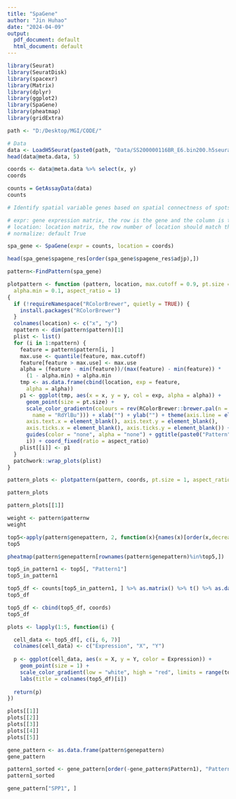```yaml
---
title: "SpaGene"
author: "Jin Huhao"
date: "2024-04-09"
output:
  pdf_document: default
  html_document: default
---
```


```r
library(Seurat)
library(SeuratDisk)
library(spacexr)
library(Matrix)
library(dplyr)
library(ggplot2)
library(SpaGene)  
library(pheatmap)
library(gridExtra)
```

```r
path <- "D:/Desktop/MGI/CODE/"

# Data
data <- LoadH5Seurat(paste0(path, "Data/SS200000116BR_E6.bin200.h5seurat"))
head(data@meta.data, 5)
```

```r
coords <- data@meta.data %>% select(x, y)
coords
```

```r
counts = GetAssayData(data)
counts
```
```r
# Identify spatial variable genes based on spatial connectness of spots with high expression

# expr: gene expression matrix, the row is the gene and the column is the spot/cell
# location: location matrix, the row number of location should match the column number of expr
# normalize: default True

spa_gene <- SpaGene(expr = counts, location = coords)
```

```r
head(spa_gene$spagene_res[order(spa_gene$spagene_res$adjp),])
```

```r
pattern<-FindPattern(spa_gene)
```
```r
plotpattern <- function (pattern, location, max.cutoff = 0.9, pt.size = 2, 
  alpha.min = 0.1, aspect_ratio = 1) 
{
  if (!requireNamespace("RColorBrewer", quietly = TRUE)) {
    install.packages("RColorBrewer")
  }
  colnames(location) <- c("x", "y")
  npattern <- dim(pattern$pattern)[1]
  plist <- list()
  for (i in 1:npattern) {
    feature = pattern$pattern[i, ]
    max.use <- quantile(feature, max.cutoff)
    feature[feature > max.use] <- max.use
    alpha = (feature - min(feature))/(max(feature) - min(feature)) * 
      (1 - alpha.min) + alpha.min
    tmp <- as.data.frame(cbind(location, exp = feature, 
      alpha = alpha))
    p1 <- ggplot(tmp, aes(x = x, y = y, col = exp, alpha = alpha)) + 
      geom_point(size = pt.size) + 
      scale_color_gradientn(colours = rev(RColorBrewer::brewer.pal(n = 10, 
        name = "RdYlBu"))) + xlab("") + ylab("") + theme(axis.line = element_blank(), 
      axis.text.x = element_blank(), axis.text.y = element_blank(), 
      axis.ticks.x = element_blank(), axis.ticks.y = element_blank()) + 
      guides(color = "none", alpha = "none") + ggtitle(paste0("Pattern", 
      i)) + coord_fixed(ratio = aspect_ratio)
    plist[[i]] <- p1
  }
  patchwork::wrap_plots(plist)
}
```


```r
pattern_plots <- plotpattern(pattern, coords, pt.size = 1, aspect_ratio = 1.58)
```

```r
pattern_plots
```


```r
pattern_plots[[1]]
```
```r
weight <- pattern$patternw
weight
```

```r
top5<-apply(pattern$genepattern, 2, function(x){names(x)[order(x,decreasing=T)][1:5]})
top5
```
```r
pheatmap(pattern$genepattern[rownames(pattern$genepattern)%in%top5,])
```

```r
top5_in_pattern1 <- top5[, "Pattern1"]
top5_in_pattern1
```

```r
top5_df <- counts[top5_in_pattern1, ] %>% as.matrix() %>% t() %>% as.data.frame() 
top5_df
```
```r
top5_df <- cbind(top5_df, coords)
top5_df
```

```r
plots <- lapply(1:5, function(i) {

  cell_data <- top5_df[, c(i, 6, 7)]
  colnames(cell_data) <- c("Expression", "X", "Y")
  
  p <- ggplot(cell_data, aes(x = X, y = Y, color = Expression)) +
    geom_point(size = 1) +
    scale_color_gradient(low = "white", high = "red", limits = range(top5_df[,1:5])) +  
    labs(title = colnames(top5_df)[i])  
  
  return(p)
})

plots[[1]]
plots[[2]]
plots[[3]]
plots[[4]]
plots[[5]]
```

```r
gene_pattern <- as.data.frame(pattern$genepattern)
gene_pattern
```

```r
pattern1_sorted <- gene_pattern[order(-gene_pattern$Pattern1), "Pattern1", drop=FALSE]
pattern1_sorted
```
```r
gene_pattern["SPP1", ]
```

